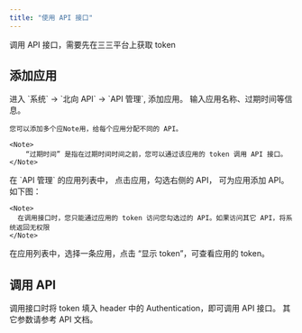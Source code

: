 ```yaml
---
title: "使用 API 接口"
---
```


<Note> 调用 API 接口，需要先在三三平台上获取 token </Note>

## 添加应用
<Steps>
  <Step title="创建应用">
    进入 `系统` -> `北向 API` -> `API 管理`, 添加应用。 输入应用名称、过期时间等信息。 
    
    您可以添加多个应Note用，给每个应用分配不同的 API。

    <Note>
        “过期时间” 是指在过期时间时间之前，您可以通过该应用的 token 调用 API 接口。
    </Note>
  </Step>
  <Step title="选择 API">
    在 `API 管理` 的应用列表中， 点击应用，勾选右侧的 API， 可为应用添加 API。 如下图：

    <Note>
      在调用接口时，您只能通过应用的 token 访问您勾选过的 API。如果访问其它 API，将系统返回无权限
    </Note>
  </Step>
  <Step title="查看 TOKEN"> 
    在应用列表中，选择一条应用，点击 “显示 token”，可查看应用的 token。
  </Step>
</Steps>

## 调用 API

调用接口时将 token 填入 header 中的 Authentication，即可调用 API 接口。 其它参数请参考 API 文档。 
